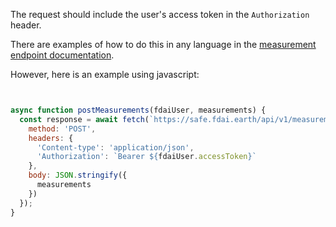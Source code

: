 The request should include the user's access token in the `Authorization` header.

There are examples of how to do this in any language in the
[measurement endpoint documentation](api-reference/save-measurements).

However, here is an example using javascript:

```javascript


async function postMeasurements(fdaiUser, measurements) {
  const response = await fetch(`https://safe.fdai.earth/api/v1/measurements`, {
    method: 'POST',
    headers: {
      'Content-type': 'application/json',
      'Authorization': `Bearer ${fdaiUser.accessToken}`
    },
    body: JSON.stringify({
      measurements
    })
  });
}
```
